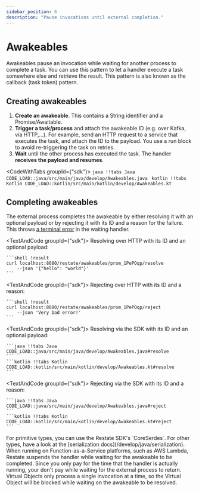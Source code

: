 ```yaml
---
sidebar_position: 6
description: "Pause invocations until external completion."
---
```



# Awakeables

Awakeables pause an invocation while waiting for another process to complete a task.
You can use this pattern to let a handler execute a task somewhere else and retrieve the result.
This pattern is also known as the callback (task token) pattern.

## Creating awakeables

1. **Create an awakeable**. This contains a String identifier and a Promise/Awaitable.
2. **Trigger a task/process** and attach the awakeable ID  (e.g. over Kafka, via HTTP,...).
For example, send an HTTP request to a service that executes the task, and attach the ID to the payload.
You use a run block to avoid re-triggering the task on retries.
3. **Wait** until the other process has executed the task.
The handler **receives the payload and resumes**.

<CodeWithTabs groupId={"sdk"}>
    ```java !!tabs Java
    CODE_LOAD::java/src/main/java/develop/Awakeables.java
    ```
    ```kotlin !!tabs Kotlin
    CODE_LOAD::kotlin/src/main/kotlin/develop/Awakeables.kt
    ```
</CodeWithTabs>

## Completing awakeables

The external process completes the awakeable by either resolving it with an optional payload or by rejecting it
with its ID and a reason for the failure. This throws [a terminal error](/develop/java/error-handling) in the waiting handler.


<TextAndCode groupId={"sdk"}>
    Resolving over HTTP with its ID and an optional payload:

    ```shell !result
    curl localhost:8080/restate/awakeables/prom_1PePOqp/resolve
        --json '{"hello": "world"}'
    ```
</TextAndCode>

<TextAndCode groupId={"sdk"}>
    Rejecting over HTTP with its ID and a reason:

    ```shell !result
    curl localhost:8080/restate/awakeables/prom_1PePOqp/reject
        --json 'Very bad error!'
    ```
</TextAndCode>

<TextAndCode groupId={"sdk"}>
    Resolving via the SDK with its ID and an optional payload:

    ```java !!tabs Java
    CODE_LOAD::java/src/main/java/develop/Awakeables.java#resolve
    ```
    ```kotlin !!tabs Kotlin
    CODE_LOAD::kotlin/src/main/kotlin/develop/Awakeables.kt#resolve
    ```
</TextAndCode>

<TextAndCode groupId={"sdk"}>
    Rejecting via the SDK with its ID and a reason:

    ```java !!tabs Java
    CODE_LOAD::java/src/main/java/develop/Awakeables.java#reject
    ```
    ```kotlin !!tabs Kotlin
    CODE_LOAD::kotlin/src/main/kotlin/develop/Awakeables.kt#reject
    ```
</TextAndCode>

<Admonition type="note" title="Specifying the serializer">
    For primitive types, you can use the Restate SDK's `CoreSerdes`.
    For other types, have a look at the [serialization docs](/develop/java/serialization).
</Admonition>

<Admonition type="tip" title="Cost savings on FaaS">
When running on Function-as-a-Service platforms, such as AWS Lambda, Restate suspends the handler while waiting for the awakeable to be completed.
Since you only pay for the time that the handler is actually running, your don't pay while waiting for the external process to return.
</Admonition>

<Admonition type="info" title="Awaiting awakeables in Virtual Objects">
    Virtual Objects only process a single invocation at a time, so the Virtual Object will be blocked while waiting on the awakeable to be resolved.
</Admonition>
